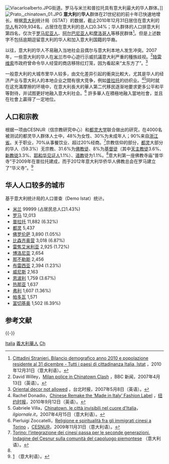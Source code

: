 {{Infobox ethnic group
|group=意大利華人<br/>Cinesi in Italia
|poptime= 320,794 (2013)<br/> 佔義大利人口0.25% 
|popplace=[[普拉托|普拉托]]、[[特雷维索|特雷维索]]、[[米蘭|米蘭]]、[[羅馬|羅馬]]
|langs=[[汉语普通話|汉语普通話]]、[[溫州話|溫州話]]、[[義大利语|義大利语]]
|rels=[[佛教|佛教]]、[[中國民間信仰|中國民間信仰]]、[[基督宗教|基督宗教]]
|related= 
}}
{{Infobox Chinese
| t   ={{linktext|義大利|華人}}
| s   ={{linktext|意大利|华人}}
| p   =	yìdàlì huárén
| j = ji3 daai6 lei6 waa6 jan4
| wuu = Nyi-da-li-gho-nin
|lang1=義大利語
|lang1_content=Cinesi in Italia
}}

[[Image:Viacarloalberto.JPG|thumb]]街道。罗马与米兰和普拉托具有意大利最大的华人群体。]]
[[Image:Prato,_chinatown_01.JPG|thumb]] 
'''意大利'''的'''华人'''群体在21世纪初的前十年已快速地增长。根据[[意大利|意大利]]统计局（ISTAT）的数据，截止2010年12月31日居住在意大利的[[华人|华人]]有209,934名，占居住在意大利的总人口0.34%；华人群体的人口排意大利第四名，仅次于[[罗马尼亚人|罗马尼亚人]]、[[阿尔巴尼亚人|阿尔巴尼亚人]]和[[摩洛哥人|摩洛哥人]]等移民群体<ref name="统计">[http://demo.istat.it/str2006/query.php?lingua=ita&Rip=S0&paese=A9999&submit=Tavola  Cittadini Stranieri. Bilancio demografico anno 2010 e popolazione residente al 31 dicembre - Tutti i paesi di cittadinanza Italia, Istat] {{Wayback|url=http://demo.istat.it/str2006/query.php?lingua=ita&Rip=S0&paese=A9999&submit=Tavola |date=20120208144221 }}，2010年12月31日（意大利语）。</ref>。但是上述数字不包括逾期逗留意大利的华人和加入意大利国籍的华裔。

以往，意大利的华人不易融入当地社会且偶尔与意大利本地人发生冲突。2007年，一些意大利的华人在[[米兰|米兰]]市中心遊行示威抗議意大利严重的種族歧视。<ref name="米兰示威">David Willey，[http://news.bbc.co.uk/2/hi/europe/6550725.stm   Milan police in Chinatown Clash] {{Wayback|url=http://news.bbc.co.uk/2/hi/europe/6550725.stm |date=20171010205822 }}，BBC 新闻，2007年4月13日（英语）。</ref>[[特雷维索|特雷维索]]市政府曾命令华人经营的商店移除红灯笼，因为看起来“太东方了”。<ref name="特雷维索">[http://www.taipeitimes.com/News/world/archives/2007/05/08/2003360012 Oriental decor not allowed] {{Wayback|url=http://www.taipeitimes.com/News/world/archives/2007/05/08/2003360012 |date=20140414234541 }}，台北时报，2007年5月8日（英语）。</ref>

一般意大利的大城市里华人较多，由文化差异引起的衝突比較大，尤其是华人的经济产业与意大利人的本地企业之間有很大竞争，例如[[普拉托|普拉托]]的纺织业。<ref name="普拉托1">Rachel Donadio，[http://www.nytimes.com/2010/09/13/world/europe/13prato.html Chinese Remake the ‘Made in Italy’ Fashion Label] {{Wayback|url=http://www.nytimes.com/2010/09/13/world/europe/13prato.html |date=20140906065955 }}，[[纽约时报|纽约时报]]，2010年9月12日（英语）。</ref><ref name="普拉托2">Gabriele Villa，[http://www.ilgiornale.it/interni/chinatown_citta_invisibili_cuore_ditalia/15-04-2007/articolo-id=171037-page=1-comments=1 Chinatown, le città invisibili nel cuore d'Italia]，''ilgiornale.it''，2007年4月15日（意大利语）。</ref>同时就在这充滿摩擦的环境中，在意大利長大的華人第二代移民逐渐地要求更多公平和平等對待，并试图更好地融入意大利社会。<ref name="宗教">Pierluigi Zoccatelli，[http://www.cesnur.org/2009/slc_zoccatelli_ita.htm Religione e spiritualità fra gli immigrati cinesi a Torino] {{Wayback|url=http://www.cesnur.org/2009/slc_zoccatelli_ita.htm |date=20131011233547 }}，[[CESNUR|CESNUR]]，2009年11月31日（意大利语）。</ref> 許多華人在積極地融入當地社會，並且在社會上贏得了一定地位。

==人口和宗教==
根据一项由CESNUR（信宗教研究中心）和[[都灵大学|都灵大学]]联合做出的研究，在4000名被测试的都灵华人群体人士中，48%为女性、30%为未成年人；90%来自[[浙江省|浙江省]]。关于职业，70%从事餐饮业、超过20%经商。<ref name="融入">[http://www.immigrazioneoggi.it/daily_news/notizia.php?id=001864  Torino: l’integrazione dei cinesi passa per le seconde generazioni. Indagine del Cesnur sulla comunità del capoluogo piemontese] {{Wayback|url=http://www.immigrazioneoggi.it/daily_news/notizia.php?id=001864 |date=20110722035500 }}（意大利语）。</ref>宗教信仰的部分，[[都灵|都灵]]大部分的华人（59.3%）无宗教、31.6%为[[佛教徒|佛教徒]]、8%为[[基督徒|基督徒]]（其中[[天主教徒|天主教徒]]3.6%、[[新教徒|新教徒]]3.3%、[[耶和华见证人|耶和华见证人]]1.1%）、[[道教|道教]]徒为1.1%。<ref name="宗教" />意大利第一座佛教寺庙“普华寺”于2009年在普拉托建成，而于2012年意大利华侨华人佛教总会在罗马建立了“华义寺”。<ref name="寺庙1">[http://goodnews.ws/blog/2009/09/28/pu-hua-si-a-prato-il-primo-tempio-buddista-cinese/] {{Wayback|url=http://goodnews.ws/blog/2009/09/28/pu-hua-si-a-prato-il-primo-tempio-buddista-cinese/ |date=20140407095142 }}（意大利语）。</ref>
{{Pie chart
|thumb = right
|caption = 義大利華人宗教(2010)<ref name="Zoccatelli-religion-results">Pierluigi Zoccatelli; ''Religione e religiosità fra i cinesi a Torino. "Religione cinese", identità secolare e presenze di origine cristiana''. In: Luigi Berzano, Carlo Genova, Massimo Introvigne, Roberta Ricucci, Pierluigi Zoccatelli; ''Cinesi a Torino: la crescita di un arcipelago''; Il Mulino, 2010. ISBN 9788815137913. p. 223: «In conclusione il risultato dell'indagine, per quanto riguarda l'atteggiamento religioso dei cinesi a Torino, sembra essere così descritto: l'identità secolare – 39,9% – ricomprende poco meno della metà della popolazione. Il resto ha qualche forma di credenza o di pratica religiosa. Circa la metà di costoro può essere inserito nella categoria della "religione cinese", all'interno della quale predomina il riferimento buddhista. L'"identità buddhista forte" interessa il 13,7% del campione, mentre il 3,6% è cattolico, il 3,3% protestante e l’1,1% Testimone di Geova.»</ref><ref>Pierluigi Zoccatelli. ''[http://www.cesnur.org/2009/slc_zoccatelli.htm Religion and Spirituality among the Chinese Immigrants in Turin, Italy] {{Wayback|url=http://www.cesnur.org/2009/slc_zoccatelli.htm |date=20160303231937 }}'' (simplified results). 2009 [[CESNUR|CESNUR]] Conference, Salt Lake City, Utah, June 11-13, 2009.</ref>
|label1 = [[中國民間信仰|中國民間信仰]]
|value1 = 38.4
|color1 = DarkRed
|label2 = [[佛教|佛教]]
|value2 = 13.7
|color2 = Gold
|label3 = [[羅馬天主教|羅馬天主教]]
|value3 = 3.6
|color3 = DarkOrchid
|label4 = [[基督新教|基督新教]]
|value4 = 3.3
|color4 = DodgerBlue
|label5 = [[耶和華見證人|耶和華見證人]]
|value5 = 1.1
|color5 = Turquoise
|label6 = 無宗教/ 世俗主義
|value6 = 39.9
|color6 = Honeydew
}}
{{Pie chart
|thumb=right
|caption=義大利華人宗教 (2011-2012)<ref name=ISTATreligion/>
|label1=[[佛教|佛教]]
|value1=44.4
|color1=Gold
|label2=[[羅馬天主教|羅馬天主教]]
|value2=5.0
|color2=DarkOrchid
|label3=[[基督新教|基督新教]]
|value3=2.3
|color3=DodgerBlue
|label4=其他宗教
|value4=3.8
|color4=Chartreuse
|label5=無宗教/ 世俗主義
|value5=44.5
|color5=Honeydew
}}

==华人人口较多的城市==
基于意大利统计局的人口普查（Demo Istat）统计。

*[[米兰|米兰]] 99999 (占居民总人口1.43%)
*[[罗马|罗马]] 12,013
*[[普拉托|普拉托]] 11,882 (6.32%)
*[[都灵|都灵]] 5,437
*[[佛罗伦萨|佛罗伦萨]] 3,890 (1.05%)
*[[比森齐奥营|比森齐奥营]] 3,018 (6.87%)
*[[雷焦艾米利亚|雷焦艾米利亚]] 2,925 (1.72%)
*[[博洛尼亚|博洛尼亚]] 2,654
*[[那不勒斯|那不勒斯]] 2,456
*[[布雷西亚|布雷西亚]] 2,394 (1.23%)
*[[威尼斯|威尼斯]] 2,163
*[[恩波利|恩波利]] 1,759 (3.67%)
*[[热那亚|热那亚]] 1,637
*[[弗利|弗利]] 1,607 (1.36%)
*[[帕多瓦|帕多瓦]] 1,571
*[[富切基奥|富切基奥]] 1,502 (6.39%)

== 参考文献 ==
{{Reflist|30em}}

{{-}}
{{華人}}

[[Category:各国华人|Italia]]
[[Category:義大利華人|]]
[[Category:意大利族群|Ch]]